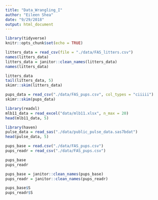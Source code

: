 ```yaml
---
title: "Data_Wrangling_I"
author: "Eileen Shea"
date: "9/29/2018"
output: html_document
---
```


```r
library(tidyverse)
knitr::opts_chunk$set(echo = TRUE)
```

```r
litters_data = read_csv(file = "./data/FAS_litters.csv")
names(litters_data)
litters_data = janitor::clean_names(litters_data)
names(litters_data)
```

```r
litters_data
tail(litters_data, 5)
skimr::skim(litters_data)
```

```r
pups_data = read_csv("./data/FAS_pups.csv", col_types = "ciiiii")
skimr::skim(pups_data)
```

```r
library(readxl)
mlb11_data = read_excel("data/mlb11.xlsx", n_max = 20)
head(mlb11_data, 5)
```

```r
library(haven)
pulse_data = read_sas("./data/public_pulse_data.sas7bdat")
head(pulse_data, 5)
```

```r
pups_base = read.csv("./data/FAS_pups.csv")
pups_readr = read_csv("./data/FAS_pups.csv")

pups_base
pups_readr

pups_base = janitor::clean_names(pups_base)
pups_readr = janitor::clean_names(pups_readr)

pups_base$S
pups_readr$S
```



